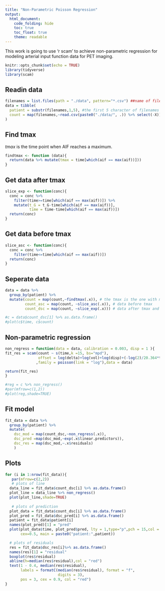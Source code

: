 ```yaml
---
title: "Non-Parametric Poisson Regression"
output: 
  html_document:
    code_folding: hide
    toc: true
    toc_float: true
    theme: readable
---
```


This work is going to use 'r scam' to achieve non-parametric regression for modeling arterial input function data for PET imaging.

```r
knitr::opts_chunk$set(echo = TRUE)
library(tidyverse)
library(scam)
```

## Readin data
```r
filenames = list.files(path = "./data", pattern="*.csv") ##name of files
data = tibble(
  patient = substr(filenames,1,5), #the first 5 character of filenames
  count = map(filenames,~read.csv(paste0("./data/", .)) %>% select(-X))
)
```
## Find tmax

$tmax$ is the time point when AIF reaches a maximum.
```r
findtmax <- function (data){
  return(data %>% mutate(tmax = time[which(aif == max(aif))]))
}
```
## Get data after tmax

```r

slice_exp <- function(conc){
  conc = conc %>% 
    filter(time>=time[which(aif == max(aif))]) %>%
    mutate(t_G = t_G-time[which(aif == max(aif))],
           time = time-time[which(aif == max(aif))])
  return(conc)
}
```

## Get data before tmax
```r

slice_asc <- function(conc){
  conc = conc %>% 
    filter(time<=time[which(aif == max(aif))])
  return(conc)
}
```

## Seperate data
```r

data = data %>% 
  group_by(patient) %>% 
  mutate(count = map(count,~findtmax(.x)), # the tmax is the one with max aif
         count_asc = map(count, ~slice_asc(.x)), # data before tmax
         count_dsc = map(count, ~slice_exp(.x))) # data after tmax and time=time-tmax; t_G=t_G-tmax

```


```r
#c = data$count_dsc[1] %>% as.data.frame()
#plot(c$time, c$count)
```

## Non-parametric regression

```r
non_regress = function(data = data, calibration = 0.003, disp = 1 ){
fit_res = scam(count ~ s(time,k =15, bs="mpd"),
               offset = log(delta)+log(vol)+log(disp)+(-log(2)/20.364*t_G)+(-log(calibration)*rep(1,length(time)))+(-log(parentFraction))+log(bpr)
              ,family = poisson(link = "log"),data = data)

return(fit_res)
}
```

```r
#reg = c %>% non_regress()
#par(mfrow=c(1,2))
#plot(reg,shade=TRUE)
```

## Fit model

```r
fit_data = data %>% 
  group_by(patient) %>% 
  mutate(
    dsc_mod = map(count_dsc,~non_regress(.x)),
    dsc_pred =map(dsc_mod,~exp(.x$linear.predictors)),
    dsc_res = map(dsc_mod,~.x$residuals)
    )

```

## Plots
```r
for (i in 1:nrow(fit_data)){
   par(mfrow=c(2,2))
   # plots of line
  data_line = fit_data$count_dsc[i] %>% as.data.frame()
  plot_line = data_line %>% non_regress()
  plot(plot_line,shade=TRUE)
  
   # plots of prediction
  plot_data = fit_data$count_dsc[i] %>% as.data.frame()
  plot_pred = fit_data$dsc_pred[i] %>% as.data.frame()
  patient = fit_data$patient[i]
  names(plot_pred)[1] = "pred"
  plot(plot_data$time, plot_pred$pred, lty = 1,type="p",pch = 15,col = "grey",
       cex=0.5, main = paste0("patient:",patient))

  # plots of residuals
  res = fit_data$dsc_res[i]%>% as.data.frame()
  names(res)[1] = "residual"
  boxplot(res$residual)
  abline(h=median(res$residual),col = "red")
  text(1 - 0.4, median(res$residual), 
       labels = formatC(median(res$residual), format = "f", 
                        digits = 3),
       pos = 3, cex = 0.9, col = "red")
}

```


